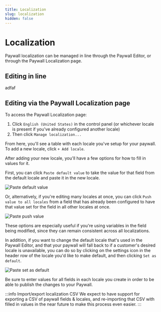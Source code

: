 ```yaml
---
title: Localization
slug: localization
hidden: false
---
```


# Localization

Paywall localization can be managed in line through the Paywall Editor, or through the Paywall Localization page.

## Editing in line

adfaf

## Editing via the Paywall Localization page

To access the Paywall Localization page:

1. Click `English (United States)` in the control panel (or whichever locale is present if you've already configured another locale)
2. Then click `Manage localization...`

From here, you'll see a table with each locale you've setup for your paywall. To add a new locale, click `+ Add locale`.

After adding your new locale, you'll have a few options for how to fill in values for it.

First, you can click `Paste default value` to take the value for that field from the default locale and paste it in the new locale.

![Paste default value](/images/paywalls-paste-default-value.png)

Or, alternatively, if you're editing many locales at once, you can click `Push value to all locales` from a field that has already been configured to have that value set for the field in all other locales at once.

![Paste push value](/images/paywalls-push-value.png)

These options are especially useful if you're using variables in the field being modified, since they can remain consistent across all localizations.

In addition, if you want to change the default locale that's used in the Paywall Editor, and that your paywall will fall back to if a customer's desired locale is unavailable, you can do so by clicking on the settings icon in the header row of the locale you'd like to make default, and then clicking `Set as default`.

![Paste set as default](/images/paywalls-set-as-default.png)

Be sure to enter values for all fields in each locale you create in order to be able to publish the changes to your Paywall.

:::info Import/export localization CSV
We expect to have support for exporting a CSV of paywall fields & locales, and re-importing that CSV with filled in values in the near future to make this process even easier.
:::
